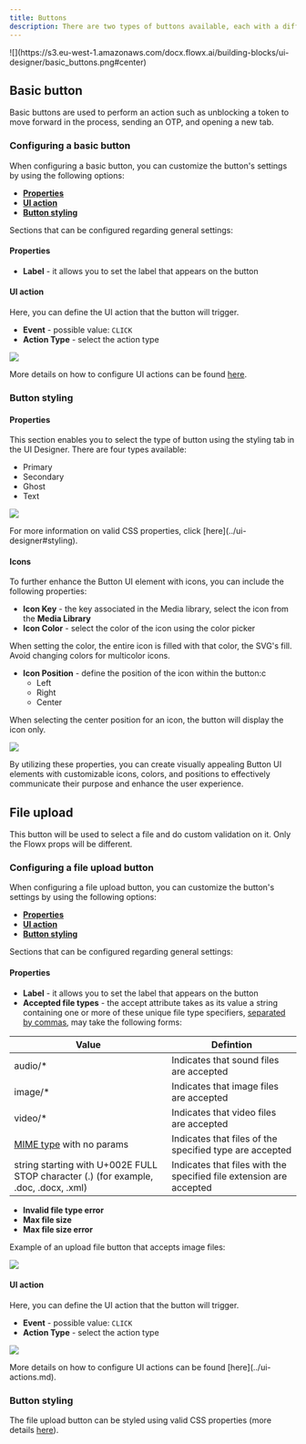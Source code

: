 ```yaml
---
title: Buttons
description: There are two types of buttons available, each with a different purpose.
---
```


<Frame>
![](https://s3.eu-west-1.amazonaws.com/docx.flowx.ai/building-blocks/ui-designer/basic_buttons.png#center)
</Frame>

<CardGroup>
<Card title = "Basic button" icon = "hand-pointer" href= "#basic-button"> </Card>
<Card title = "File upload button" icon="file-arrow-up" href= "#file-upload"></Card>
</CardGroup>

## Basic button

Basic buttons are used to perform an action such as unblocking a token to move forward in the process, sending an OTP, and opening a new tab.

### Configuring a basic button

When configuring a basic button, you can customize the button's settings by using the following options:

- [**Properties**](#properties)
- [**UI action**](#ui-action)
- [**Button styling**](#button-styling)

Sections that can be configured regarding general settings:

#### Properties
   
* **Label** - it allows you to set the label that appears on the button

#### UI action 

Here, you can define the UI action that the button will trigger.

* **Event** - possible value: `CLICK`
* **Action Type** - select the action type

![](https://s3.eu-west-1.amazonaws.com/docx.flowx.ai/building-blocks/ui-designer/button1.png)


More details on how to configure UI actions can be found [here](../ui-actions).

### Button styling

#### Properties

This section enables you to select the type of button using the styling tab in the UI Designer. There are four types available:

* Primary
* Secondary
* Ghost
* Text

![](https://s3.eu-west-1.amazonaws.com/docx.flowx.ai/building-blocks/ui-designer/button_type.gif)


<Tip>
For more information on valid CSS properties, click [here](../ui-designer#styling).
</Tip>

#### Icons

To further enhance the Button UI element with icons, you can include the following properties:

* **Icon Key** - the key associated in the Media library, select the icon from the **Media Library**
* **Icon Color** - select the color of the icon using the color picker 

<Check>
When setting the color, the entire icon is filled with that color, the SVG's fill. Avoid changing colors for multicolor icons.
</Check>

* **Icon Position** - define the position of the icon within the button:c
    * Left
    * Right
    * Center

<Tip>
When selecting the center position for an icon, the button will display the icon only.

![](https://s3.eu-west-1.amazonaws.com/docx.flowx.ai/platform-deep-dive/button_icon.png)
</Tip>

By utilizing these properties, you can create visually appealing Button UI elements with customizable icons, colors, and positions to effectively communicate their purpose and enhance the user experience.

## File upload 

This button will be used to select a file and do custom validation on it. Only the Flowx props will be different. 

### Configuring a file upload button

When configuring a file upload button, you can customize the button's settings by using the following options:

- [**Properties**](#properties)
- [**UI action**](#ui-action)
- [**Button styling**](#button-styling)


Sections that can be configured regarding general settings:

#### Properties
   
* **Label** - it allows you to set the label that appears on the button
* **Accepted file types** - the accept attribute takes as its value a string containing one or more of these unique file type specifiers, [separated by commas](https://html.spec.whatwg.org/multipage/common-microsyntaxes.html#set-of-comma-separated-tokens), may take the following forms:

| Value                                                                                                                     | Defintion                                                           |
| ------------------------------------------------------------------------------------------------------------------------- | ------------------------------------------------------------------- |
| audio/*                                                                                                                   | Indicates that sound files are accepted                             |
| image/*                                                                                                                   | Indicates that image files are accepted                             |
| video/*                                                                                                                   | Indicates that video files are accepted                             |
| [MIME type](https://html.spec.whatwg.org/multipage/infrastructure.html#valid-mime-type-with-no-parameters) with no params | Indicates that files of the specified type are accepted             |
| string starting with U+002E FULL STOP character (.)  (for example, .doc, .docx, .xml)                                    | Indicates that files with the specified file extension are accepted |

* **Invalid file type error**
* **Max file size**
* **Max file size error**

Example of an upload file button that accepts image files:

![](https://s3.eu-west-1.amazonaws.com/docx.flowx.ai/building-blocks/ui-designer/file_upload_img.png)

#### UI action 

Here, you can define the UI action that the button will trigger.

* **Event** - possible value: `CLICK`
* **Action Type** - select the action type

![](https://s3.eu-west-1.amazonaws.com/docx.flowx.ai/building-blocks/ui-designer/file_upload_action.png)

<Tip>
More details on how to configure UI actions can be found [here](../ui-actions.md).
</Tip>

### Button styling

The file upload button can be styled using valid CSS properties (more details [here](../ui-designer#styling)).

